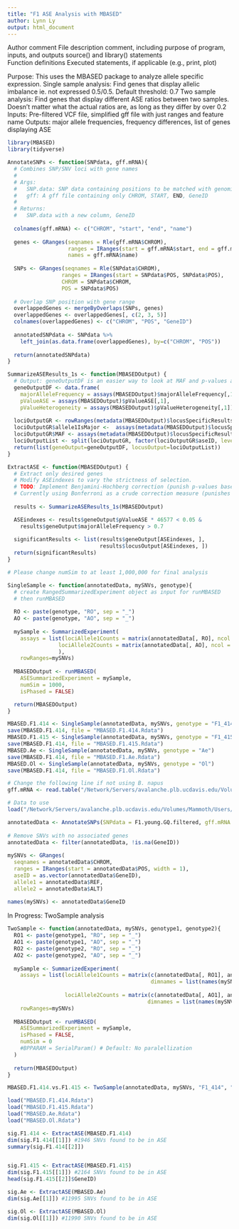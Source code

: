 ```yaml
---
title: "F1 ASE Analysis with MBASED"
author: Lynn Ly
output: html_document
---
```


Author comment
File description comment, including purpose of program, inputs, and outputs
source() and library() statements  
Function definitions
Executed statements, if applicable (e.g., print, plot)

Purpose: This uses the MBASED package to analyze allele specific expression. 
  Single sample analysis: Find genes that display allelic imbalance ie. not expressed 0.5/0.5. Default threshold: 0.7 
  Two sample analysis: Find genes that display different ASE ratios between two samples. Doesn't matter what the actual ratios are, as long as they differ by over 0.2 
Inputs: Pre-filtered VCF file, simplified gff file with just ranges and feature name
Outputs: major allele frequencies, frequency differences, list of genes displaying ASE

```r
library(MBASED)
library(tidyverse)
```

```r
AnnotateSNPs <- function(SNPdata, gff.mRNA){
  # Combines SNP/SNV loci with gene names
  #
  # Args:
  #   SNP.data: SNP data containing positions to be matched with genomic features
  #   gff: A gff file containing only CHROM, START, END, GeneID
  #
  # Returns:
  #   SNP.data with a new column, GeneID
  
  colnames(gff.mRNA) <- c("CHROM", "start", "end", "name") 
  
  genes <- GRanges(seqnames = Rle(gff.mRNA$CHROM),
                   ranges = IRanges(start = gff.mRNA$start, end = gff.mRNA$end), 
                   names = gff.mRNA$name)
  
  SNPs <- GRanges(seqnames = Rle(SNPdata$CHROM), 
                 ranges = IRanges(start = SNPdata$POS, SNPdata$POS), 
                 CHROM = SNPdata$CHROM,
                 POS = SNPdata$POS)
  
  # Overlap SNP position with gene range 
  overlappedGenes <- mergeByOverlaps(SNPs, genes)
  overlappedGenes <- overlappedGenes[, c(2, 3, 5)]
  colnames(overlappedGenes) <- c("CHROM", "POS", "GeneID")
  
  annotatedSNPdata <- SNPdata %>% 
    left_join(as.data.frame(overlappedGenes), by=c("CHROM", "POS")) 
  
  return(annotatedSNPdata)  
}
```

```r
SummarizeASEResults_1s <- function(MBASEDOutput) {
  # Output: geneOutputDF is an easier way to look at MAF and p-values at the same time
  geneOutputDF <- data.frame(
    majorAlleleFrequency = assays(MBASEDOutput)$majorAlleleFrequency[,1],
    pValueASE = assays(MBASEDOutput)$pValueASE[,1],
    pValueHeterogeneity = assays(MBASEDOutput)$pValueHeterogeneity[,1])
  
  lociOutputGR <- rowRanges(metadata(MBASEDOutput)$locusSpecificResults)
  lociOutputGR$allele1IsMajor <-  assays(metadata(MBASEDOutput)$locusSpecificResults)$allele1IsMajor[,1]
  lociOutputGR$MAF <- assays(metadata(MBASEDOutput)$locusSpecificResults)$MAF[,1]
  lociOutputList <- split(lociOutputGR, factor(lociOutputGR$aseID, levels = unique(lociOutputGR$aseID)))
  return(list(geneOutput=geneOutputDF, locusOutput=lociOutputList))
}

ExtractASE <- function(MBASEDOutput) {
  # Extract only desired genes
  # Modify ASEindexes to vary the strictness of selection.
  # TODO: Implement Benjamini-Hochberg correction (punish p-values based on rank)
  # Currently using Bonferroni as a crude correction measure (punishes all p-values equally)
  
  results <- SummarizeASEResults_1s(MBASEDOutput)

  ASEindexes <- results$geneOutput$pValueASE * 46577 < 0.05 & 
    results$geneOutput$majorAlleleFrequency > 0.7
  
  significantResults <- list(results$geneOutput[ASEindexes, ], 
                             results$locusOutput[ASEindexes, ])
  return(significantResults)
}
```

```r
# Please change numSim to at least 1,000,000 for final analysis

SingleSample <- function(annotatedData, mySNVs, genotype){
  # create RangedSummarizedExperiment object as input for runMBASED
  # then runMBASED
  
  RO <- paste(genotype, "RO", sep = "_")
  AO <- paste(genotype, "AO", sep = "_")
  
  mySample <- SummarizedExperiment(
    assays = list(lociAllele1Counts = matrix(annotatedData[, RO], ncol = 1, dimnames = list(names(mySNVs), 'mySample')),
                lociAllele2Counts = matrix(annotatedData[, AO], ncol = 1,  dimnames = list(names(mySNVs), 'mySample'))
                ),
    rowRanges=mySNVs)
  
  MBASEDOutput <- runMBASED(
    ASESummarizedExperiment = mySample,
    numSim = 1000, 
    isPhased = FALSE)  

  return(MBASEDOutput) 
} 

MBASED.F1.414 <- SingleSample(annotatedData, mySNVs, genotype = "F1_414")
save(MBASED.F1.414, file = "MBASED.F1.414.Rdata")
MBASED.F1.415 <- SingleSample(annotatedData, mySNVs, genotype = "F1_415")
save(MBASED.F1.414, file = "MBASED.F1.415.Rdata")
MBASED.Ae <- SingleSample(annotatedData, mySNVs, genotype = "Ae")
save(MBASED.F1.414, file = "MBASED.F1.Ae.Rdata")
MBASED.Ol <- SingleSample(annotatedData, mySNVs, genotype = "Ol")
save(MBASED.F1.414, file = "MBASED.F1.Ol.Rdata") 
```

```r
# Change the following line if not using B. napus
gff.mRNA <- read.table("/Network/Servers/avalanche.plb.ucdavis.edu/Volumes/Mammoth/Users/ruijuanli/Reference/B.napus/gff.mRNA")

# Data to use
load("/Network/Servers/avalanche.plb.ucdavis.edu/Volumes/Mammoth/Users/mizukikadowaki/project/output/F1.young.GQ.filtered.Rdata")

annotatedData <- AnnotateSNPs(SNPdata = F1.young.GQ.filtered, gff.mRNA = gff.mRNA)
  
# Remove SNVs with no associated genes 
annotatedData <- filter(annotatedData, !is.na(GeneID)) 
  
mySNVs <- GRanges(
  seqnames = annotatedData$CHROM,
  ranges = IRanges(start = annotatedData$POS, width = 1),
  aseID = as.vector(annotatedData$GeneID),
  allele1 = annotatedData$REF,
  allele2 = annotatedData$ALT)
  
names(mySNVs) <- annotatedData$GeneID 
```

In Progress: TwoSample analysis

```r
TwoSample <- function(annotatedData, mySNVs, genotype1, genotype2){
  RO1 <- paste(genotype1, "RO", sep = "_")
  AO1 <- paste(genotype1, "AO", sep = "_")
  RO2 <- paste(genotype2, "RO", sep = "_")
  AO2 <- paste(genotype2, "AO", sep = "_")
  
  mySample <- SummarizedExperiment(
    assays = list(lociAllele1Counts = matrix(c(annotatedData[, RO1], annotatedData[, RO2]), ncol = 2,
                                             dimnames = list(names(mySNVs), c(genotype1, genotype2))),
                                             
                  lociAllele2Counts = matrix(c(annotatedData[, AO1], annotatedData[, AO2]), ncol = 2,
                                            dimnames = list(names(mySNVs), c(genotype1, genotype2)))),
    rowRanges=mySNVs)
  
  MBASEDOutput <- runMBASED(
    ASESummarizedExperiment = mySample,
    isPhased = FALSE,
    numSim = 0 
    #BPPARAM = SerialParam() # Default: No paralellization
  )
  
  return(MBASEDOutput) 
} 
```

```r
MBASED.F1.414.vs.F1.415 <- TwoSample(annotatedData, mySNVs, "F1_414", "F1_415")

```

```r
load("MBASED.F1.414.Rdata")
load("MBASED.F1.415.Rdata")
load("MBASED.Ae.Rdata")
load("MBASED.Ol.Rdata")

sig.F1.414 <- ExtractASE(MBASED.F1.414)
dim(sig.F1.414[[1]]) #1946 SNVs found to be in ASE
summary(sig.F1.414[[2]])


sig.F1.415 <- ExtractASE(MBASED.F1.415)
dim(sig.F1.415[[1]]) #2164 SNVs found to be in ASE
head(sig.F1.415[[2]]$GeneID)

sig.Ae <- ExtractASE(MBASED.Ae)
dim(sig.Ae[[1]]) #11995 SNVs found to be in ASE

sig.Ol <- ExtractASE(MBASED.Ol)
dim(sig.Ol[[1]]) #11990 SNVs found to be in ASE
```

